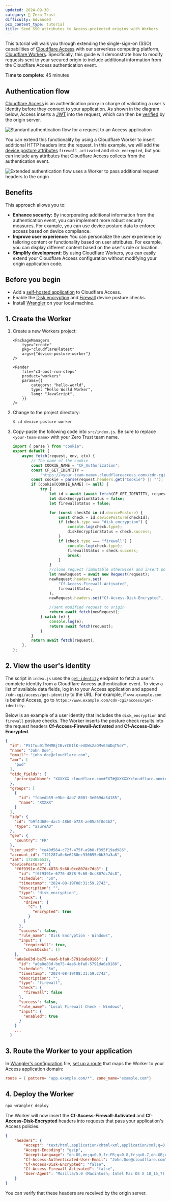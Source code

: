 ```yaml
---
updated: 2024-09-30
category: 🔐 Zero Trust
difficulty: Advanced
pcx_content_type: tutorial
title: Send SSO attributes to Access-protected origins with Workers
---
```



This tutorial will walk you through extending the single-sign-on (SSO) capabilities of [Cloudflare Access](/cloudflare-one/policies/access/) with our serverless computing platform, [Cloudflare Workers](/workers/). Specifically, this guide will demonstrate how to modify requests sent to your secured origin to include additional information from the Cloudflare Access authentication event.

**Time to complete:** 45 minutes

## Authentication flow

[Cloudflare Access](/cloudflare-one/policies/access/) is an authentication proxy in charge of validating a user's identity before they connect to your application. As shown in the diagram below, Access inserts a [JWT](/cloudflare-one/identity/authorization-cookie/application-token/) into the request, which can then be [verified](/cloudflare-one/identity/authorization-cookie/validating-json/#validate-jwts) by the origin server.

![Standard authentication flow for a request to an Access application](~/assets/images/cloudflare-one/applications/access-standard-flow.png)

You can extend this functionality by using a Cloudflare Worker to insert additional HTTP headers into the request. In this example, we will add the [device posture attributes](/cloudflare-one/identity/devices/#enforce-device-posture) `firewall_activated` and `disk_encrypted`, but you can include any attributes that Cloudflare Access collects from the authentication event.

![Extended authentication flow uses a Worker to pass additional request headers to the origin](~/assets/images/cloudflare-one/applications/access-extended-flow-serverless.png)

## Benefits

This approach allows you to:

- **Enhance security:** By incorporating additional information from the authentication event, you can implement more robust security measures. For example, you can use device posture data to enforce access based on device compliance.
- **Improve user experience:** You can personalize the user experience by tailoring content or functionality based on user attributes. For example, you can display different content based on the user's role or location.
- **Simplify development:** By using Cloudflare Workers, you can easily extend your Cloudflare Access configuration without modifying your origin application code.

## Before you begin

- Add a [self-hosted application](/cloudflare-one/applications/configure-apps/self-hosted-apps/) to Cloudflare Access.
- Enable the [Disk encryption](/cloudflare-one/identity/devices/warp-client-checks/disk-encryption/) and [Firewall](/cloudflare-one/identity/devices/warp-client-checks/firewall/) device posture checks.
- Install [Wrangler](/workers/wrangler/install-and-update/) on your local machine.

## 1. Create the Worker

1.  Create a new Workers project:

        <PackageManagers
        	type="create"
        	pkg="cloudflare@latest"
        	args={"device-posture-worker"}
        />

        <Render
        	file="c3-post-run-steps"
        	product="workers"
        	params={{
        		category: "hello-world",
        		type: "Hello World Worker",
        		lang: "JavaScript",
        	}}
        />

2.  Change to the project directory:

    ```sh
    $ cd device-posture-worker
    ```

3.  Copy-paste the following code into `src/index.js`. Be sure to replace `<your-team-name>` with your Zero Trust <GlossaryTooltip term="team name">team name</GlossaryTooltip>.

    ```js title="index.js"
    import { parse } from "cookie";
    export default {
    	async fetch(request, env, ctx) {
    		// The name of the cookie
    		const COOKIE_NAME = "CF_Authorization";
    		const CF_GET_IDENTITY =
    			"https://<your-team-name>.cloudflareaccess.com>/cdn-cgi/access/get-identity";
    		const cookie = parse(request.headers.get("Cookie") || "");
    		if (cookie[COOKIE_NAME] != null) {
    			try {
    				let id = await (await fetch(CF_GET_IDENTITY, request)).json();
    				let diskEncryptionStatus = false;
    				let firewallStatus = false;

    				for (const checkId in id.devicePosture) {
    					const check = id.devicePosture[checkId];
    					if (check.type === "disk_encryption") {
    						console.log(check.type);
    						diskEncryptionStatus = check.success;
    					}
    					if (check.type === "firewall") {
    						console.log(check.type);
    						firewallStatus = check.success;
    						break;
    					}
    				}
    				//clone request (immutable otherwise) and insert posture values in new header set
    				let newRequest = await new Request(request);
    				newRequest.headers.set(
    					"Cf-Access-Firewall-Activated",
    					firewallStatus,
    				);
    				newRequest.headers.set("Cf-Access-Disk-Encrypted", firewallStatus);

    				//sent modified request to origin
    				return await fetch(newRequest);
    			} catch (e) {
    				console.log(e);
    				return await fetch(request);
    			}
    		}
    		return await fetch(request);
    	},
    };
    ```

## 2. View the user's identity

The script in `index.js` uses the [`get-identity`](/cloudflare-one/identity/authorization-cookie/application-token/#user-identity) endpoint to fetch a user's complete identity from a Cloudflare Access authentication event. To view a list of available data fields, log in to your Access application and append `/cdn-cgi/access/get-identity` to the URL. For example, if `www.example.com` is behind Access, go to `https://www.example.com/cdn-cgi/access/get-identity`.

Below is an example of a user identity that includes the `disk_encryption` and `firewall` posture checks. The Worker inserts the posture check results into the request headers **Cf-Access-Firewall-Activated** and **Cf-Access-Disk-Encrypted**.

```json title="Example user identity" {33,52}
{
  "id": "P51Tuu01fWHMBjIBvrCK1lK-eUDWs2aQMv03WDqT5oY",
  "name": "John Doe",
  "email": "john.doe@cloudflare.com",
  "amr": [
    "pwd"
  ],
  "oidc_fields": {
    "principalName": "XXXXXX_cloudflare.com#EXT#@XXXXXXcloudflare.onmicrosoft.com"
  },
  "groups": [
    {
      "id": "fdaedb59-e9be-4ab7-8001-3e069da54185",
      "name": "XXXXX"
    }
  ],
  "idp": {
    "id": "b9f4d68e-dac1-48b0-b728-ae05a5f0d4b2",
    "type": "azureAD"
  },
  "geo": {
    "country": "FR"
  },
  "user_uuid": "ce40d564-c72f-475f-a9b8-f395f19ad986",
  "account_id": "121287a0c6e6260ec930655e6b39a3a8",
  "iat": 1724056537,
  "devicePosture": {
    "f6f9391e-6776-4878-9c60-0cc807dc7dc8": {
      "id": "f6f9391e-6776-4878-9c60-0cc807dc7dc8",
      "schedule": "5m",
      "timestamp": "2024-08-19T08:31:59.274Z",
      "description": "",
      "type": "disk_encryption",
      "check": {
        "drives": {
          "C": {
            "encrypted": true
          }
        }
      },
      "success": false,
      "rule_name": "Disk Encryption - Windows",
      "input": {
        "requireAll": true,
        "checkDisks": []
    },
    "a0a8e83d-be75-4aa6-bfa0-5791da6e9186": {
      "id": "a0a8e83d-be75-4aa6-bfa0-5791da6e9186",
      "schedule": "5m",
      "timestamp": "2024-08-19T08:31:59.274Z",
      "description": "",
      "type": "firewall",
      "check": {
        "firewall": false
      },
      "success": false,
      "rule_name": "Local Firewall Check - Windows",
      "input": {
        "enabled": true
      }
    }
    ...
  }
```

## 3. Route the Worker to your application

In [Wrangler's configuration](/workers/wrangler/configuration) file, [set up a route](/workers/configuration/routing/routes/) that maps the Worker to your Access application domain:


<WranglerConfig>

```toml
route = { pattern= "app.example.com/*", zone_name="example.com"}
```

</WranglerConfig>

## 4. Deploy the Worker

```sh
npx wrangler deploy
```

The Worker will now insert the **Cf-Access-Firewall-Activated** and **Cf-Access-Disk-Encrypted** headers into requests that pass your application's Access policies.

```json title="Example request headers" {7,8}
{
	"headers": {
		"Accept": "text/html,application/xhtml+xml,application/xml;q=0.9,image/avif,image/webp,image/apng,*/*;q=0.8,application/signed-exchange;v=b3;q=0.7",
		"Accept-Encoding": "gzip",
		"Accept-Language": "en-US,en;q=0.9,fr-FR;q=0.8,fr;q=0.7,en-GB;q=0.6",
		"Cf-Access-Authenticated-User-Email": "John.Doe@cloudflare.com",
		"Cf-Access-Disk-Encrypted": "false",
		"Cf-Access-Firewall-Activated": "false",
		"User-Agent": "Mozilla/5.0 (Macintosh; Intel Mac OS X 10_15_7) AppleWebKit/537.36 (KHTML, like Gecko) Chrome/127.0.0.0 Safari/537.36"
	}
}
```

You can verify that these headers are received by the origin server.
